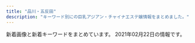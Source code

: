 ```yaml
---
title: "品川・五反田"
description: "キーワード別にの巨乳アジアン・チャイナエステ嬢情報をまとめました。"
---
```


新着画像と新着キーワードをまとめています。
2021年02月22日の情報です。

<DmmAffiliateIns />
<KeywordTable
  shops={
    [
    {
        "keywords": {},
        "name": "\u6708\u306e\u548c",
        "station": "JR\u4e94\u53cd\u7530\u99c5\u897f\u53e3",
        "url": "https://tsukiwa.info/",
        "img_links": [
            "https://tsukiwa.info/img/bar_profile.png",
            "https://tsukiwa.info/img/staff/yuri001.jpg",
            "https://tsukiwa.info/img/staff/mika05.jpg",
            "https://www.a-side.com/ad/koko/include/banner/koko_200x40.png",
            "https://tsukiwa.info/img/staff_top/20201219_2.jpg",
            "https://tsukiwa.info/img/staff/koko3.jpg",
            "https://tsukiwa.info/img/staff/mimi20202.jpg",
            "https://tsukiwa.info/img/staff/mimi01.jpg",
            "https://tsukiwa.info/img/staff/sara243.jpg",
            "https://tsukiwa.info/img/staff/ruru1.jpg",
            "https://tsukiwa.info/img/staff/sara242.jpg",
            "https://tsukiwa.info/img/news3.png",
            "https://tsukiwa.info/img/bar_gallery.png",
            "https://tsukiwa.info/img/pickupGirl.png",
            "https://tsukiwa.info/img/staff/5AD524C3-384E-48C5-9527-57A24BF6D687.jpeg",
            "https://tsukiwa.info/img/top_map.jpg",
            "https://tsukiwa.info/img/staff/g12.jpg",
            "https://tsukiwa.info/img/staff/mimi202012.jpg",
            "https://tsukiwa.info/img/news1.png",
            "https://tsukiwa.info/img/staff/sara241.jpg",
            "https://tsukiwa.info/img/event/camp03.jpg",
            "https://tsukiwa.info/img/staff/IMG_3569.jpg",
            "https://tsukiwa.info/img/event/20210128.png",
            "https://tsukiwa.info/img/staff/rumi02.jpg",
            "https://tsukiwa.info/img/akusesu-top0.jpg",
            "https://tsukiwa.info/img/QRcode.png",
            "https://tsukiwa.info/img/staff/rumi04.jpg",
            "https://tsukiwa.info/img/staff/sara244.jpg",
            "https://tsukiwa.info/img/staff/aya2101.jpg",
            "https://tsukiwa.info/img/staff_top/20201219_1.jpg",
            "https://tsukiwa.info/img/staff/g121.jpg",
            "https://tsukiwa.info/img/staff/no_image.jpg",
            "https://tsukiwa.info/img/bar_staff.png"
        ]
    },
    {
        "station": "JR\u4e94\u53cd\u7530\u99c5\u897f\u53e3",
        "keywords": {
            "C": 13
        },
        "name": "\u30de\u30c3\u30b5\u30fc\u30b8\u306e\u5915\u6708",
        "url": "http://www.es-yuduki.com/",
        "img_links": [
            "http://www.es-yuduki.com/css/nav/change-0003.jpg",
            "http://www.es-yuduki.com/css/coupon003.jpg",
            "http://www.es-yuduki.com/css/progress07.jpg",
            "http://www.es-yuduki.com/css/nav/nav-0003.jpg",
            "http://www.es-yuduki.com/css/nav/nav-005.jpg",
            "http://www.es-yuduki.com/css/staff02.jpg",
            "http://www.es-yuduki.com/css/staff03-b.jpg",
            "http://www.es-yuduki.com/css/nav/nav-007.jpg",
            "http://www.es-yuduki.com/css/staff03.jpg",
            "http://www.es-yuduki.com/css/nav/nav-002.jpg",
            "http://www.es-yuduki.com/css/nav/change-001.jpg",
            "http://www.es-yuduki.com/css/nav/nav-001.jpg",
            "http://www.es-yuduki.com/css/progress05.jpg",
            "http://www.es-yuduki.com/css/progress01.jpg",
            "http://www.es-yuduki.com/css/progress08.jpg",
            "http://www.es-yuduki.com/css/nav/change-005.jpg",
            "http://www.es-yuduki.com/css/staff01-b.jpg",
            "http://www.es-yuduki.com/css/nav/change-007.jpg",
            "http://www.es-yuduki.com/css/progress04.jpg",
            "http://www.es-yuduki.com/css/staff00.jpg",
            "http://www.es-yuduki.com/css/progress03.jpg",
            "http://www.es-yuduki.com/css/progress06.jpg",
            "http://www.es-yuduki.com/css/staff02-b.jpg",
            "http://www.es-yuduki.com/css/nav/nav-004.jpg",
            "http://www.es-yuduki.com/css/kanban.jpg",
            "http://www.es-yuduki.com/css/staff01.jpg",
            "http://www.es-yuduki.com/css/nav/nav-006.jpg",
            "http://www.es-yuduki.com/css/nav/change-002.jpg",
            "http://www.es-yuduki.com/css/nav/change-004.jpg",
            "http://www.es-yuduki.com/css/nav/change-006.jpg",
            "http://www.es-yuduki.com/css/head.jpg",
            "http://www.es-yuduki.com/css/progress02.jpg",
            "http://www.es-yuduki.com/css/main-top05.png"
        ]
    },
    {
        "name": "\u4e94\u53cd\u7530\u30e1\u30c7\u30a3\u30ab\u30eb\u30a8\u30f3",
        "url": "http://gotanda.pepper.jp/",
        "img_links": [
            "http://gotanda.pepper.jp/m173.jpg",
            "http://gotanda.pepper.jp/m049.png",
            "http://gotanda.pepper.jp/m02272.jpg",
            "http://gotanda.pepper.jp/20151109231038834554.jpg",
            "http://gotanda.pepper.jp/1-01.png",
            "http://gotanda.pepper.jp/m048.png",
            "http://gotanda.pepper.jp/gotanda001.jpg"
        ],
        "keywords": {},
        "station": "JR\u4e94\u53cd\u7530\u99c5\u897f\u53e3"
    },
    {
        "name": "\u5eb7\u7984",
        "img_links": [
            "http://www.kouroku-este.com/img/staff/ggg/ggg1.jpg",
            "http://www.kouroku-este.com/img/staff/eee/s-eee1.jpg",
            "http://www.kouroku-este.com/img/system/service01.jpg",
            "http://www.kouroku-este.com/img/staff/fff/s-fff2.jpg",
            "http://www.kouroku-este.com/img/staff/ccc/ccc2.jpg",
            "http://www.kouroku-este.com/img/staff/aaa/aaa2.jpg",
            "http://www.kouroku-este.com/img/system/service02.jpg",
            "http://www.kouroku-este.com/img/staff/aaa/aaa1.jpg",
            "http://www.kouroku-este.com/img/staff/fff/s-fff1.jpg",
            "http://www.kouroku-este.com/img/staff/ccc/ccc1.jpg",
            "http://www.kouroku-este.com/img/staff/bbb/bbb1.jpg",
            "http://www.kouroku-este.com/img/staff/eee/s-eee2.jpg",
            "http://www.kouroku-este.com/img/menu/info_r.jpg",
            "http://www.kouroku-este.com/img/top/listmark1.png"
        ],
        "url": "http://www.kouroku-este.com/",
        "keywords": {
            "C": 15
        },
        "station": "JR\u54c1\u5ddd\u99c5\u9ad8\u8f2a\u53e3"
    },
    {
        "station": "JR\u4e94\u53cd\u7530\u99c5\u6771\u53e3",
        "keywords": {
            "D": 5,
            "C": 3,
            "90": 2,
            "E": 5,
            "86": 2,
            "88": 3,
            "87": 2,
            "84": 5,
            "G": 1
        },
        "img_links": [
            "http://www.relax-fuyou.info/img/st191.jpg",
            "http://www.relax-fuyou.info/img/st141.jpg",
            "http://www.relax-fuyou.info/img/st71.jpg",
            "http://www.relax-fuyou.info/img/st7.jpg",
            "http://www.relax-fuyou.info/img/sta5.jpg",
            "http://www.relax-fuyou.info/img/st160.jpg",
            "http://www.relax-fuyou.info/img/sta16.jpg",
            "http://www.relax-fuyou.info/img/st5.jpg",
            "http://www.relax-fuyou.info/img/st17.jpg",
            "http://www.relax-fuyou.info/img/sta17.jpg",
            "http://www.relax-fuyou.info/img/st110.jpg",
            "http://www.relax-fuyou.info/img/sta19.jpg",
            "http://www.relax-fuyou.info/img/r9.jpg",
            "http://www.relax-fuyou.info/img/st42.jpg",
            "http://www.relax-fuyou.info/img/st1.jpg",
            "http://www.relax-fuyou.info/img/st171.jpg",
            "http://www.relax-fuyou.info/img/st140.jpg",
            "http://www.relax-fuyou.info/img/st11.jpg",
            "http://www.relax-fuyou.info/img/sta1.jpg",
            "http://www.relax-fuyou.info/img/top.jpg",
            "http://www.relax-fuyou.info/img/st72.jpg",
            "http://www.relax-fuyou.info/img/sta20.jpg",
            "http://www.relax-fuyou.info/img/st150.jpg",
            "http://www.relax-fuyou.info/img/st10.jpg",
            "http://www.relax-fuyou.info/img/st161.jpg",
            "http://www.relax-fuyou.info/img/st181.jpg",
            "http://www.relax-fuyou.info/img/st41.jpg",
            "http://www.relax-fuyou.info/img/sta15.jpg",
            "http://www.relax-fuyou.info/img/st8.jpg",
            "http://www.relax-fuyou.info/img/sta8.jpg",
            "http://www.relax-fuyou.info/img/st201.jpg",
            "http://www.relax-fuyou.info/img/sta18.jpg"
        ],
        "url": "http://www.relax-fuyou.info/",
        "name": "\u8299\u84c9\uff5e\u30d5\u30e8\u30a6\uff5e"
    },
    {
        "url": "http://hi-msg.com/tonpoh/",
        "name": "\u30c8\u30f3\u30dd\u30fc",
        "station": "JR\u4e94\u53cd\u7530\u99c5\u897f\u53e3",
        "img_links": [
            "http://hi-msg.com/tonpoh/images/p-5.jpg",
            "http://hi-msg.com/tonpoh/images/p-14.jpg",
            "http://hi-msg.com/tonpoh/images/p-13-1.jpg",
            "http://hi-msg.com/tonpoh/images/p-8-1.jpg",
            "http://hi-msg.com/tonpoh/images/p-11.jpg",
            "http://hi-msg.com/tonpoh/images/p-10.jpg",
            "http://hi-msg.com/tonpoh/images/p-6.jpg",
            "http://hi-msg.com/tonpoh/images/s5.png",
            "http://hi-msg.com/tonpoh/images/s6.png",
            "http://hi-msg.com/tonpoh/images/line.png",
            "http://hi-msg.com/tonpoh/images/s9.png",
            "http://hi-msg.com/tonpoh/images/p-1.jpg",
            "http://hi-msg.com/tonpoh/images/no.png",
            "http://hi-msg.com/tonpoh/images/p-12.jpg",
            "http://hi-msg.com/tonpoh/images/tit-sys.png",
            "http://hi-msg.com/tonpoh/images/tit-staff.png",
            "http://hi-msg.com/tonpoh/images/botton.png",
            "http://hi-msg.com/tonpoh/images/p-7.jpg",
            "http://hi-msg.com/tonpoh/images/p-11-1.jpg",
            "http://hi-msg.com/tonpoh/images/p-9-1.jpg",
            "http://hi-msg.com/tonpoh/images/p-7-1.jpg",
            "http://hi-msg.com/tonpoh/images/p-8.jpg",
            "http://hi-msg.com/tonpoh/images/s4.jpg",
            "http://hi-msg.com/tonpoh/images/p-4.jpg",
            "http://hi-msg.com/tonpoh/images/p-2.jpg",
            "http://hi-msg.com/tonpoh/images/fla-3.png",
            "http://hi-msg.com/tonpoh/images/ll.png",
            "http://hi-msg.com/tonpoh/images/p-12-1.jpg",
            "http://hi-msg.com/tonpoh/images/p-10-1.jpg",
            "http://hi-msg.com/tonpoh/images/p-0.jpg",
            "http://hi-msg.com/tonpoh/images/p-14-1.jpg",
            "http://hi-msg.com/tonpoh/images/l.png",
            "http://hi-msg.com/tonpoh/images/s8.png",
            "http://hi-msg.com/tonpoh/images/p-13.jpg",
            "http://hi-msg.com/tonpoh/images/fla.png",
            "http://hi-msg.com/tonpoh/images/p-9.jpg",
            "http://hi-msg.com/tonpoh/images/s1.png",
            "http://hi-msg.com/tonpoh/images/p-6-1.jpg",
            "http://hi-msg.com/tonpoh/images/fla-1.png"
        ],
        "keywords": {}
    },
    {
        "name": "\u7f8e\u4f36",
        "keywords": {
            "87": 4,
            "86": 2,
            "88": 2,
            "E": 8,
            "85": 2
        },
        "url": "http://es-mirei.com/",
        "img_links": [
            "http://es-mirei.com/images/s3Slider1Images/01.jpg",
            "http://es-mirei.com/staffPhoto/s20180209180323.jpg",
            "http://es-mirei.com/staffPhoto/s20170728165256.jpg",
            "http://es-mirei.com/staffPhoto/s20170728165302.jpg",
            "http://es-mirei.com/images/store/01.jpg",
            "http://es-mirei.com/images/store/06.jpg",
            "http://es-mirei.com/staffPhoto/s20170911152129.jpg",
            "http://es-mirei.com/staffPhoto/b20170908125528.jpg",
            "http://es-mirei.com/images/store/05.jpg",
            "http://es-mirei.com/staffPhoto/b20170728165302.jpg",
            "http://es-mirei.com/staffPhoto/s20170728165536.jpg",
            "http://es-mirei.com/staffPhoto/b20170911152114.jpg",
            "http://es-mirei.com/images/store/02.jpg",
            "http://es-mirei.com/staffPhoto/b20170728165536.jpg",
            "http://es-mirei.com/staffPhoto/b20180613122502.jpg",
            "http://es-mirei.com/images/returnStaffBtn.png",
            "http://es-mirei.com/staffPhoto/s20170908125528.jpg",
            "http://es-mirei.com/staffPhoto/s20180613122502.jpg",
            "http://es-mirei.com/staffPhoto/b20180209180323.jpg",
            "http://es-mirei.com/staffPhoto/b20170911152129.jpg",
            "http://es-mirei.com/images/store/03.jpg",
            "http://es-mirei.com/images/noImg.jpg",
            "http://es-mirei.com/images/store/04.jpg",
            "http://es-mirei.com/staffPhoto/b20170728165256.jpg",
            "http://es-mirei.com/images/s3Slider1Images/03.jpg",
            "http://es-mirei.com/images/s3Slider1Images/02.jpg",
            "http://es-mirei.com/staffPhoto/s20170911152114.jpg"
        ],
        "station": "JR\u4e94\u53cd\u7530\u99c5\u897f\u53e3"
    },
    {
        "img_links": [
            "http://p-fly.work/staff/sara.jpg",
            "http://p-fly.work/images/tr.jpg",
            "http://p-fly.work/images/news.jpg",
            "http://p-fly.work/img/koko1.jpg",
            "http://p-fly.work/images/sys3.jpg",
            "http://p-fly.work/images/interior_t.png",
            "http://p-fly.work/images/sys2.jpg",
            "http://p-fly.work/img/yuyu1.jpg",
            "http://p-fly.work/images/b3.jpg",
            "http://p-fly.work/images/ac1.jpg",
            "http://p-fly.work/images/1.jpg",
            "http://p-fly.work/staff/yuyu.jpg",
            "http://p-fly.work/staff/koko.jpg",
            "http://p-fly.work/staff/yuki.jpg",
            "http://p-fly.work/images/7.jpg",
            "http://p-fly.work/images/line.png",
            "http://p-fly.work/img/sara1.jpg",
            "http://p-fly.work/images/sys1.jpg",
            "http://p-fly.work/images/sys4.png",
            "http://p-fly.work/img/mai1.jpg",
            "http://p-fly.work/images/head.png",
            "http://p-fly.work/images/13.jpg",
            "http://p-fly.work/staff/mai.jpg",
            "http://p-fly.work/images/b2.jpg",
            "http://p-fly.work/images/mobile.jpg",
            "http://p-fly.work/images/10.jpg",
            "http://p-fly.work/images/12.jpg",
            "http://p-fly.work/images/int2.png",
            "http://p-fly.work/images/b1.jpg",
            "http://p-fly.work/images/staff_t.png",
            "http://p-fly.work/img/yuki1.jpg",
            "http://p-fly.work/images/int1.jpg"
        ],
        "keywords": {},
        "url": "http://p-fly.work/",
        "name": "\u7d2b\u306e\u8776",
        "station": "JR\u4e94\u53cd\u7530\u99c5\u897f\u53e3"
    },
    {
        "keywords": {},
        "url": "http://hanagoromo.work/",
        "img_links": [
            "http://hanagoromo.work/nana.jpg",
            "http://hanagoromo.work/rina1.jpeg",
            "http://hanagoromo.work/b2.jpg",
            "http://hanagoromo.work/1.jpg",
            "http://hanagoromo.work/ai3.jpg",
            "http://hanagoromo.work/hitomi2.jpg",
            "http://hanagoromo.work/b3.jpg",
            "http://hanagoromo.work/yuna1.jpg",
            "http://hanagoromo.work/hitomi1.jpg",
            "http://hanagoromo.work/sys.jpg",
            "http://hanagoromo.work/sayaka.jpg",
            "http://hanagoromo.work/int2.jpg",
            "http://hanagoromo.work/miyuki.jpg",
            "http://hanagoromo.work/3.jpg",
            "http://hanagoromo.work/112.jpg",
            "http://hanagoromo.work/yuna2.jpg",
            "http://hanagoromo.work/4.jpg",
            "http://hanagoromo.work/b1.jpg",
            "http://hanagoromo.work/6.jpg",
            "http://hanagoromo.work/hitomi.jpg",
            "http://hanagoromo.work/mio.jpg",
            "http://hanagoromo.work/rie1.jpg",
            "http://hanagoromo.work/main_top.jpg",
            "http://hanagoromo.work/eri.jpg",
            "http://hanagoromo.work/interior1.jpg",
            "http://hanagoromo.work/s1.png",
            "http://hanagoromo.work/yuki.jpg",
            "http://hanagoromo.work/nana2.jpg",
            "http://hanagoromo.work/mens-esthe1.png",
            "http://hanagoromo.work/rina2.jpeg",
            "http://hanagoromo.work/mio1.jpg",
            "http://hanagoromo.work/tina2.jpg",
            "http://hanagoromo.work/staff_t.jpg",
            "http://hanagoromo.work/ai2.jpg",
            "http://hanagoromo.work/yuyu.jpg",
            "http://hanagoromo.work/ta.png",
            "http://hanagoromo.work/yumi.jpg",
            "http://hanagoromo.work/2.jpg",
            "http://hanagoromo.work/head.jpg",
            "http://hanagoromo.work/yumi1.jpg",
            "http://hanagoromo.work/tina.jpg",
            "http://hanagoromo.work/nana1.jpg",
            "http://hanagoromo.work/miyuki1.jpg",
            "http://hanagoromo.work/mio2.jpg",
            "http://hanagoromo.work/interior_t.jpg"
        ],
        "station": "JR\u4e94\u53cd\u7530\u99c5",
        "name": "\u82b1\u8863"
    },
    {
        "img_links": [],
        "keywords": {},
        "name": "\u30d5\u30ed\u30fc\u30e9",
        "url": "http://f-aroma.info/",
        "station": "JR\u54c1\u5ddd\u99c5\u9ad8\u8f2a\u53e3"
    },
    {
        "keywords": {},
        "name": "\u30e9\u30ad\u30e5\u30a2",
        "station": "\u6238\u8d8a\u9280\u5ea7\u99c5",
        "img_links": [
            "http://lacure.link/images/zi.png",
            "http://lacure.link/images/g1.jpg",
            "http://lacure.link/images/r2.jpg",
            "http://lacure.link/images/g2.jpg",
            "http://lacure.link/images/r1.jpg",
            "http://lacure.link/images/face.png",
            "http://lacure.link/images/news.png",
            "http://lacure.link/images/yuki.jpg",
            "http://lacure.link/images/kol.jpg",
            "http://lacure.link/images/g6.jpg",
            "http://lacure.link/images/g3.jpg",
            "http://lacure.link/images/kiki.jpg",
            "http://lacure.link/images/r6.jpg",
            "http://lacure.link/images/r4.jpg",
            "http://lacure.link/images/left3.png",
            "http://lacure.link/images/top2.jpg",
            "http://lacure.link/images/s_staff.png",
            "http://lacure.link/images/asali.jpg",
            "http://lacure.link/images/sayuri.jpg",
            "http://lacure.link/images/g0.jpg",
            "http://lacure.link/images/s1.jpg",
            "http://lacure.link/images/g5.jpg",
            "http://lacure.link/images/gb01.png",
            "http://lacure.link/images/r5.jpg",
            "http://lacure.link/images/r3.jpg"
        ],
        "url": "http://lacure.link/"
    },
    {
        "url": "http://www.kenkou-house.info/",
        "img_links": [
            "http://www.kenkou-house.info/img/m3.png",
            "http://www.kenkou-house.info/img/s11.jpg",
            "http://www.kenkou-house.info/img/play.png",
            "http://www.kenkou-house.info/img/s15.jpg",
            "http://www.kenkou-house.info/img/m2.png",
            "http://www.kenkou-house.info/img/s13.jpg",
            "http://www.kenkou-house.info/img/s7.jpg",
            "http://www.kenkou-house.info/img/Himawari_160_45.png",
            "http://www.kenkou-house.info/img/s.png",
            "http://www.kenkou-house.info/img/Himawari_468_60.png",
            "http://www.kenkou-house.info/img/s61.jpg",
            "http://www.kenkou-house.info/img/s17.jpg",
            "http://www.kenkou-house.info/img/m1.png",
            "http://www.kenkou-house.info/img/body-.png",
            "http://www.kenkou-house.info/img/bottmo-left.png",
            "http://www.kenkou-house.info/img/s4.jpg",
            "http://www.kenkou-house.info/img/Himawari_88_31.png",
            "http://www.kenkou-house.info/img/s20.jpg",
            "http://www.kenkou-house.info/img/m6.png",
            "http://www.kenkou-house.info/img/bottmo-ritght.png",
            "http://www.kenkou-house.info/img/s12.jpg",
            "http://www.kenkou-house.info/img/s21.jpg",
            "http://www.kenkou-house.info/img/s91.jpg",
            "http://www.kenkou-house.info/img/m8.png",
            "http://www.kenkou-house.info/img/s14.jpg",
            "http://www.kenkou-house.info/img/s16.jpg",
            "http://www.kenkou-house.info/img/s1.jpg",
            "http://www.kenkou-house.info/img/m7.png",
            "http://www.kenkou-house.info/img/Himawari_200_40.png",
            "http://www.kenkou-house.info/img/s22.jpg",
            "http://www.kenkou-house.info/img/head.png",
            "http://www.kenkou-house.info/img/m4.png",
            "http://www.kenkou-house.info/img/door.png",
            "http://www.kenkou-house.info/img/s33.jpg",
            "http://www.kenkou-house.info/img/m5.png"
        ],
        "keywords": {
            "C": 8
        },
        "name": "\u3072\u307e\u308f\u308a",
        "station": "JR\u4e94\u53cd\u7530\u99c5\u6771\u53e3"
    }
]
}
/>
<DmmAffiliateScript />
